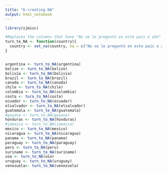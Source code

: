 ```yaml
---
title: "6-creating NA"
output: html_notebook
---
```


```r
library(sjmisc)

#Replaces the columns that have "No se le preguntó en este país o año" and others with NA
turn_to_NA <- function(country){
  country <- set_na(country, na = c("No se le preguntó en este país o año", "Not asked in this country or year","No Aplica"), as.tag = TRUE)
}


argentina <- turn_to_NA(argentina)
belize <- turn_to_NA(belize)
bolivia <- turn_to_NA(bolivia)
brazil <- turn_to_NA(brazil)
canada <- turn_to_NA(canada)
chile <- turn_to_NA(chile)
colombia <- turn_to_NA(colombia)
costa <- turn_to_NA(costa)
ecuador <- turn_to_NA(ecuador)
elsalvador <- turn_to_NA(elsalvador)
guatemala <- turn_to_NA(guatemala)
#guyana <- turn_to_NA(guyana)
honduras <- turn_to_NA(honduras)
#jamaica <- turn_to_NA(jamaica)
mexico <- turn_to_NA(mexico)
nicaragua <- turn_to_NA(nicaragua)
panama <- turn_to_NA(panama)
paraguay <- turn_to_NA(paraguay)
peru <- turn_to_NA(peru)
suriname <- turn_to_NA(suriname)
usa <- turn_to_NA(usa)
uruguay <- turn_to_NA(uruguay)
venezuela<- turn_to_NA(venezuela)
```